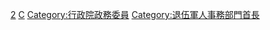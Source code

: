 [[Category:中華民國行政院所屬部會首長|2]]
[[Category:中華民國國軍退除役官兵輔導委員會|C]]
[[Category:行政院政務委員|Category:行政院政務委員]]
[[Category:退伍軍人事務部門首長|Category:退伍軍人事務部門首長]]